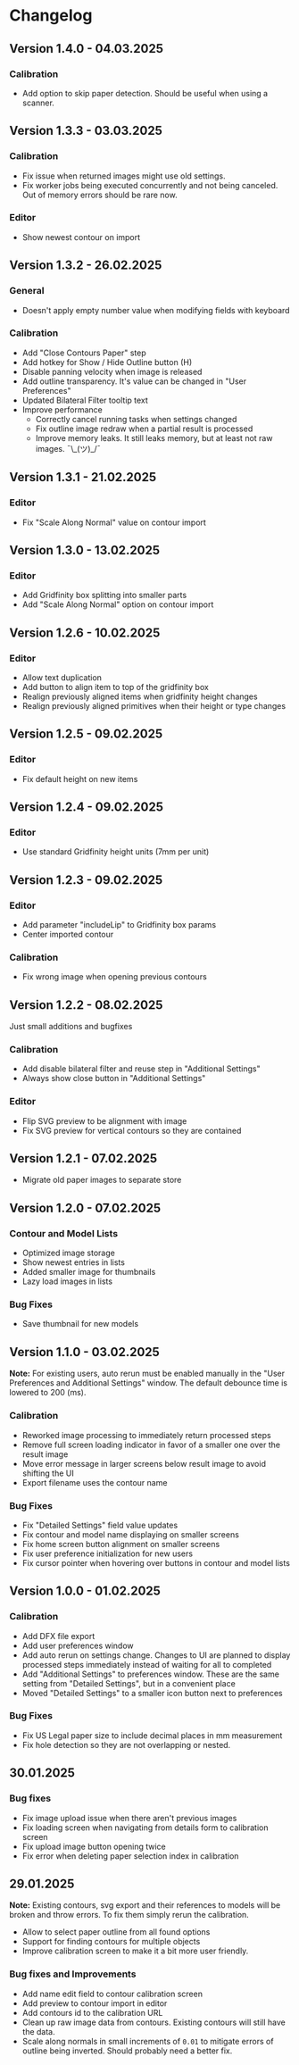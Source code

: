 <div className="max-w-3xl mx-auto change-log-container" style={{
    marginLeft: "2rem"
 }}>

# Changelog

## Version 1.4.0 - 04.03.2025

### Calibration

- Add option to skip paper detection. Should be useful when using a scanner. 

## Version 1.3.3 - 03.03.2025

### Calibration

- Fix issue when returned images might use old settings.
- Fix worker jobs being executed concurrently and not being canceled. Out of memory errors should be rare now.

### Editor

- Show newest contour on import

## Version 1.3.2 - 26.02.2025

### General

- Doesn't apply empty number value when modifying fields with keyboard

### Calibration

- Add "Close Contours Paper" step
- Add hotkey for Show / Hide Outline button (H)
- Disable panning velocity when image is released
- Add outline transparency. It's value can be changed in "User Preferences"
- Updated Bilateral Filter tooltip text
- Improve performance
  - Correctly cancel running tasks when settings changed
  - Fix outline image redraw when a partial result is processed
  - Improve memory leaks. It still leaks memory, but at least not raw images. ¯\\\_(ツ)\_/¯

## Version 1.3.1 - 21.02.2025

### Editor

- Fix "Scale Along Normal" value on contour import

## Version 1.3.0 - 13.02.2025

### Editor

- Add Gridfinity box splitting into smaller parts
- Add "Scale Along Normal" option on contour import

## Version 1.2.6 - 10.02.2025

### Editor

- Allow text duplication
- Add button to align item to top of the gridfinity box
- Realign previously aligned items when gridfinity height changes
- Realign previously aligned primitives when their height or type changes

## Version 1.2.5 - 09.02.2025

### Editor

- Fix default height on new items

## Version 1.2.4 - 09.02.2025

### Editor

- Use standard Gridfinity height units (7mm per unit)

## Version 1.2.3 - 09.02.2025

### Editor

- Add parameter "includeLip" to Gridfinity box params
- Center imported contour

### Calibration

- Fix wrong image when opening previous contours

## Version 1.2.2 - 08.02.2025

Just small additions and bugfixes

### Calibration

- Add disable bilateral filter and reuse step in "Additional Settings"
- Always show close button in "Additional Settings"

### Editor

- Flip SVG preview to be alignment with image
- Fix SVG preview for vertical contours so they are contained

## Version 1.2.1 - 07.02.2025

- Migrate old paper images to separate store

## Version 1.2.0 - 07.02.2025

### Contour and Model Lists

- Optimized image storage
- Show newest entries in lists
- Added smaller image for thumbnails
- Lazy load images in lists

### Bug Fixes

- Save thumbnail for new models

## Version 1.1.0 - 03.02.2025

**Note:** For existing users, auto rerun must be enabled manually in the "User Preferences and Additional Settings" window. The default debounce time is lowered to 200 (ms).

### Calibration

- Reworked image processing to immediately return processed steps
- Remove full screen loading indicator in favor of a smaller one over the result image
- Move error message in larger screens below result image to avoid shifting the UI
- Export filename uses the contour name

### Bug Fixes

- Fix "Detailed Settings" field value updates
- Fix contour and model name displaying on smaller screens
- Fix home screen button alignment on smaller screens
- Fix user preference initialization for new users
- Fix cursor pointer when hovering over buttons in contour and model lists

## Version 1.0.0 - 01.02.2025

### Calibration

- Add DFX file export
- Add user preferences window
- Add auto rerun on settings change. Changes to UI are planned to display processed steps immediately instead of waiting for all to completed
- Add "Additional Settings" to preferences window. These are the same setting from "Detailed Settings", but in a convenient place
- Moved "Detailed Settings" to a smaller icon button next to preferences

### Bug Fixes

- Fix US Legal paper size to include decimal places in mm measurement
- Fix hole detection so they are not overlapping or nested.

## 30.01.2025

### Bug fixes

- Fix image upload issue when there aren't previous images
- Fix loading screen when navigating from details form to calibration screen
- Fix upload image button opening twice
- Fix error when deleting paper selection index in calibration

## 29.01.2025

**Note:** Existing contours, svg export and their references to models will be broken and throw errors. To fix them simply rerun the calibration.

- Allow to select paper outline from all found options
- Support for finding contours for multiple objects
- Improve calibration screen to make it a bit more user friendly.

### Bug fixes and Improvements

- Add name edit field to contour calibration screen
- Add preview to contour import in editor
- Add contours id to the calibration URL
- Clean up raw image data from contours. Existing contours will still have the data.
- Scale along normals in small increments of `0.01` to mitigate errors of outline being inverted. Should probably need a better fix.

</div>

